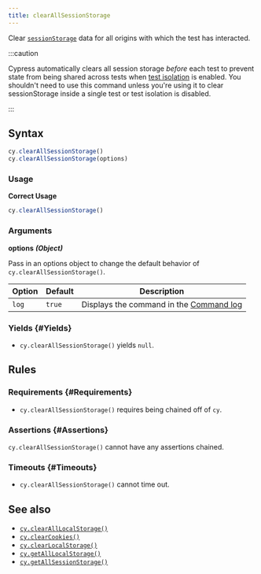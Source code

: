 ```yaml
---
title: clearAllSessionStorage
---
```


Clear
[`sessionStorage`](https://developer.mozilla.org/en-US/docs/Web/API/Window/sessionStorage)
data for all origins with which the test has interacted.

:::caution

Cypress automatically clears all session storage _before_ each test to prevent
state from being shared across tests when
[test isolation](/guides/core-concepts/writing-and-organizing-tests#Test-Isolation)
is enabled. You shouldn't need to use this command unless you're using it to
clear sessionStorage inside a single test or test isolation is disabled.

:::

## Syntax

```javascript
cy.clearAllSessionStorage()
cy.clearAllSessionStorage(options)
```

### Usage

**<Icon name="check-circle" color="green" /> Correct Usage**

```javascript
cy.clearAllSessionStorage()
```

### Arguments

**<Icon name="angle-right" /> options** **_(Object)_**

Pass in an options object to change the default behavior of
`cy.clearAllSessionStorage()`.

| Option | Default | Description                                                                              |
| ------ | ------- | ---------------------------------------------------------------------------------------- |
| `log`  | `true`  | Displays the command in the [Command log](/guides/core-concepts/cypress-app#Command-Log) |

### Yields [<Icon name="question-circle"/>](/guides/core-concepts/introduction-to-cypress#Subject-Management) {#Yields}

- `cy.clearAllSessionStorage()` yields `null`.

## Rules

### Requirements [<Icon name="question-circle"/>](/guides/core-concepts/introduction-to-cypress#Chains-of-Commands) {#Requirements}

- `cy.clearAllSessionStorage()` requires being chained off of `cy`.

### Assertions [<Icon name="question-circle"/>](/guides/core-concepts/introduction-to-cypress#Assertions) {#Assertions}

`cy.clearAllSessionStorage()` cannot have any assertions chained.

### Timeouts [<Icon name="question-circle"/>](/guides/core-concepts/introduction-to-cypress#Timeouts) {#Timeouts}

- `cy.clearAllSessionStorage()` cannot time out.

## See also

- [`cy.clearAllLocalStorage()`](/api/commands/clearalllocalstorage)
- [`cy.clearCookies()`](/api/commands/clearcookies)
- [`cy.clearLocalStorage()`](/api/commands/clearlocalstorage)
- [`cy.getAllLocalStorage()`](/api/commands/getalllocalstorage)
- [`cy.getAllSessionStorage()`](/api/commands/getallsessionstorage)
